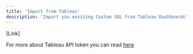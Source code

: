 ```yaml
---
title: 'Import from Tableau'
description: 'Import you exsiting Custom SQL from Tableau Dashboards'
---
```


<Steps>

<Step title = "Go for this Sherloq Tableau form"> 

[Link]

 </Step>

<Step title = "Go to the folliwing page and enter your Tableau API token"> 

For more about Tableau API token you can read [here](https://help.tableau.com/current/api/rest_api/en-us/REST/rest_api_concepts_auth.html)

</Step>

</Steps>






